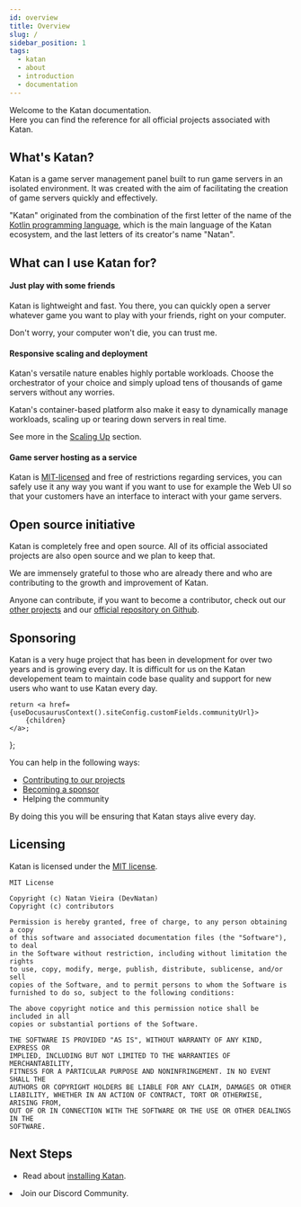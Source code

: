 ```yaml
---
id: overview
title: Overview
slug: /
sidebar_position: 1
tags:
  - katan
  - about
  - introduction
  - documentation
---
```


Welcome to the Katan documentation.<br/>
Here you can find the reference for all official projects associated with Katan.

## What's Katan?
Katan is a game server management panel built to run game servers in an isolated environment.
It was created with the aim of facilitating the creation of game servers quickly and effectively.

"Katan" originated from the combination of the first letter of the name of the [Kotlin programming language](https://kotlinlang.org/), which is the main language of the Katan ecosystem, and the last letters of its creator's name "Natan".

## What can I use Katan for?
#### Just play with some friends
Katan is lightweight and fast. You there, you can quickly open a server whatever game you want to play with your friends, right on your computer.

Don't worry, your computer won't die, you can trust me.

#### Responsive scaling and deployment
Katan's versatile nature enables highly portable workloads. Choose the orchestrator of your choice and simply upload tens of thousands of game servers without any worries.

Katan's container-based platform also make it easy to dynamically manage workloads, scaling up or tearing down servers in real time.

See more in the [Scaling Up](./scaling-up) section.

#### Game server hosting as a service
Katan is [MIT-licensed](#licensing) and free of restrictions regarding services, you can safely use it any way you want if you want to use for example the Web UI so that your customers have an interface to interact with your game servers.

## Open source initiative
Katan is completely free and open source. All of its official associated projects are also open source and we plan to keep that.

We are immensely grateful to those who are already there and who are contributing to the growth and improvement of Katan.

Anyone can contribute, if you want to become a contributor, check out our [other projects](./) and our [official repository on Github](https://github.com/KatanPanel).

## Sponsoring
Katan is a very huge project that has been in development for over two years and is growing every 
day. It is difficult for us on the Katan developement team to maintain code base quality and support 
for new users who want to use Katan every day.


    return <a href={useDocusaurusContext().siteConfig.customFields.communityUrl}>
        {children}
    </a>;
};

You can help in the following ways:
* [Contributing to our projects](https://github.com/KatanPanel)
* [Becoming a sponsor](https://github.com/sponsors/DevNatan)
* <CommunityUrl>Helping the community</CommunityUrl>

By doing this you will be ensuring that Katan stays alive every day.

## Licensing
Katan is licensed under the [MIT license](https://github.com/KatanPanel/Katan/blob/master/LICENSE).
```
MIT License

Copyright (c) Natan Vieira (DevNatan)
Copyright (c) contributors

Permission is hereby granted, free of charge, to any person obtaining a copy
of this software and associated documentation files (the "Software"), to deal
in the Software without restriction, including without limitation the rights
to use, copy, modify, merge, publish, distribute, sublicense, and/or sell
copies of the Software, and to permit persons to whom the Software is
furnished to do so, subject to the following conditions:

The above copyright notice and this permission notice shall be included in all
copies or substantial portions of the Software.

THE SOFTWARE IS PROVIDED "AS IS", WITHOUT WARRANTY OF ANY KIND, EXPRESS OR
IMPLIED, INCLUDING BUT NOT LIMITED TO THE WARRANTIES OF MERCHANTABILITY,
FITNESS FOR A PARTICULAR PURPOSE AND NONINFRINGEMENT. IN NO EVENT SHALL THE
AUTHORS OR COPYRIGHT HOLDERS BE LIABLE FOR ANY CLAIM, DAMAGES OR OTHER
LIABILITY, WHETHER IN AN ACTION OF CONTRACT, TORT OR OTHERWISE, ARISING FROM,
OUT OF OR IN CONNECTION WITH THE SOFTWARE OR THE USE OR OTHER DEALINGS IN THE
SOFTWARE.
```

## Next Steps
* Read about [installing Katan](./installation/docker).
<li>
    Join our <CommunityUrl>Discord Community</CommunityUrl>.
</li>